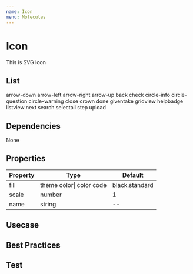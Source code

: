 ```yaml
---
name: Icon
menu: Molecules
---
```



# Icon

This is SVG Icon

## List

<App>
  <Flex flexWrap="wrap" justifyContent="space-between" alignItems="center">
    <Flex flexDirection="column" alignItems="center" height="80px" mx={3} my={3} width="80px" justifyContent="flex-end">
      <Icon name="arrow-down"/>
      <Text center demiLight fontSize="h5" mt="4px">arrow-down</Text>
    </Flex>
    <Flex flexDirection="column" alignItems="center" height="80px" mx={3} my={3} width="80px" justifyContent="flex-end">
      <Icon name="arrow-left"/>
      <Text center demiLight fontSize="h5" mt="4px">arrow-left</Text>
    </Flex>
    <Flex flexDirection="column" alignItems="center" height="80px" mx={3} my={3} width="80px" justifyContent="flex-end">
      <Icon name="arrow-right"/>
      <Text center demiLight fontSize="h5" mt="4px">arrow-right</Text>
    </Flex>
    <Flex flexDirection="column" alignItems="center" height="80px" mx={3} my={3} width="80px" justifyContent="flex-end">
      <Icon name="arrow-up"/>
      <Text center demiLight fontSize="h5" mt="4px">arrow-up</Text>
    </Flex>
    <Flex flexDirection="column" alignItems="center" height="80px" mx={3} my={3} width="80px" justifyContent="flex-end">
      <Icon name="back"/>
      <Text center demiLight fontSize="h5" mt="4px">back</Text>
    </Flex>
    <Flex flexDirection="column" alignItems="center" height="80px" mx={3} my={3} width="80px" justifyContent="flex-end">
      <Icon name="check"/>
      <Text center demiLight fontSize="h5" mt="4px">check</Text>
    </Flex>
    <Flex flexDirection="column" alignItems="center" height="80px" mx={3} my={3} width="80px" justifyContent="flex-end">
      <Icon name="circle-info"/>
      <Text center demiLight fontSize="h5" mt="4px">circle-info</Text>
    </Flex>
    <Flex flexDirection="column" alignItems="center" height="80px" mx={3} my={3} width="80px" justifyContent="flex-end">
      <Icon name="circle-question"/>
      <Text center demiLight fontSize="h5" mt="4px">circle-question</Text>
    </Flex>
    <Flex flexDirection="column" alignItems="center" height="80px" mx={3} my={3} width="80px" justifyContent="flex-end">
      <Icon name="circle-warning"/>
      <Text center demiLight fontSize="h5" mt="4px">circle-warning</Text>
    </Flex>
    <Flex flexDirection="column" alignItems="center" height="80px" mx={3} my={3} width="80px" justifyContent="flex-end">
      <Icon name="close"/>
      <Text center demiLight fontSize="h5" mt="4px">close</Text>
    </Flex>
    <Flex flexDirection="column" alignItems="center" height="80px" mx={3} my={3} width="80px" justifyContent="flex-end">
      <Icon name="crown"/>
      <Text center demiLight fontSize="h5" mt="4px">crown</Text>
    </Flex>
    <Flex flexDirection="column" alignItems="center" height="80px" mx={3} my={3} width="80px" justifyContent="flex-end">
      <Icon name="done"/>
      <Text center demiLight fontSize="h5" mt="4px">done</Text>
    </Flex>
    <Flex flexDirection="column" alignItems="center" height="80px" mx={3} my={3} width="80px" justifyContent="flex-end">
      <Icon name="giventake"/>
      <Text center demiLight fontSize="h5" mt="4px">giventake</Text>
    </Flex>
    <Flex flexDirection="column" alignItems="center" height="80px" mx={3} my={3} width="80px" justifyContent="flex-end">
      <Icon name="gridview"/>
      <Text center demiLight fontSize="h5" mt="4px">gridview</Text>
    </Flex>
    <Flex flexDirection="column" alignItems="center" height="80px" mx={3} my={3} width="80px" justifyContent="flex-end">
      <Icon name="helpbadge"/>
      <Text center demiLight fontSize="h5" mt="4px">helpbadge</Text>
    </Flex>
    <Flex flexDirection="column" alignItems="center" height="80px" mx={3} my={3} width="80px" justifyContent="flex-end">
      <Icon name="listview"/>
      <Text center demiLight fontSize="h5" mt="4px">listview</Text>
    </Flex>
    <Flex flexDirection="column" alignItems="center" height="80px" mx={3} my={3} width="80px" justifyContent="flex-end">
      <Icon name="next"/>
      <Text center demiLight fontSize="h5" mt="4px">next</Text>
    </Flex>
    <Flex flexDirection="column" alignItems="center" height="80px" mx={3} my={3} width="80px" justifyContent="flex-end">
      <Icon name="search"/>
      <Text center demiLight fontSize="h5" mt="4px">search</Text>
    </Flex>
    <Flex flexDirection="column" alignItems="center" height="80px" mx={3} my={3} width="80px" justifyContent="flex-end">
      <Icon name="selectall"/>
      <Text center demiLight fontSize="h5" mt="4px">selectall</Text>
    </Flex>
    <Flex flexDirection="column" alignItems="center" height="80px" mx={3} my={3} width="80px" justifyContent="flex-end">
      <Icon name="step"/>
      <Text center demiLight fontSize="h5" mt="4px">step</Text>
    </Flex>
    <Flex flexDirection="column" alignItems="center" height="80px" mx={3} my={3} width="80px" justifyContent="flex-end">
      <Icon name="upload"/>
      <Text center demiLight fontSize="h5" mt="4px">upload</Text>
    </Flex>
  </Flex>
</App>

## Dependencies
<App>
<Flex>
<Chip bg="blue.deep" color="#FFF">None</Chip>
</Flex>
</App>

## Properties

|Property|Type|Default|
|-|-|-|
|fill| theme color\| color code | black.standard |
|scale|number|1|
|name| string | -- |

## Usecase

<Playground>
  <App>
    <Flex direction="row" wrap="wrap" justifyContent="space-between" alignItems="center">
      <Icon name="arrow-down" scale={2}/>
      <Icon name="arrow-left" fill="blue.royal"/>
      <Icon name="close" fill="black._8" />
      <Icon name="crown" />
      <Icon name="helpbadge" />
    </Flex>
  </App>
</Playground>

## Best Practices

## Test
